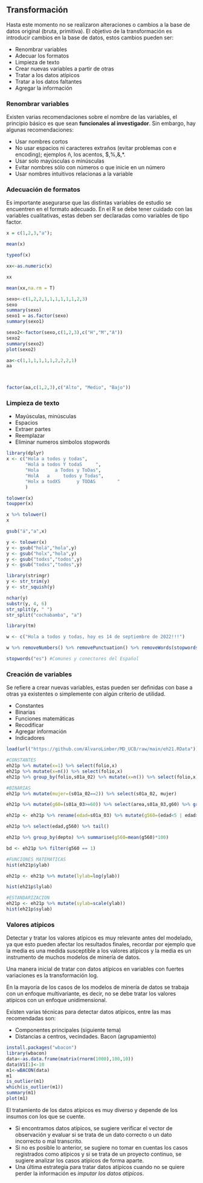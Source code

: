 ## Transformación

Hasta este momento no se realizaron alteraciones o cambios a la base de datos original (bruta, primitiva). El objetivo de la transformación es introducir cambios en la base de datos, estos cambios pueden ser:

  - Renombrar variables
  - Adecuar los formatos
  - Limpieza de texto
  - Crear nuevas variables a partir de otras
  - Tratar a los datos atípicos
  - Tratar a los datos faltantes
  - Agregar la información 

### Renombrar variables

Existen varias recomendaciones sobre el nombre de las variables, el principio básico es que sean **funcionales al investigador**. Sin embargo, hay algunas recomendaciones:

  - Usar nombres cortos
  - No usar espacios ni caracteres extraños (evitar problemas con e encoding); ejemplos ñ, los acentos, $,%,&,*.
  - Usar solo mayúsculas o minúsculas
  - Evitar nombres sólo con números o que inicie en un número
  - Usar nombres intuitivos relacionas a la variable
  
### Adecuación de formatos

Es importante asegurarse que las distintas variables de estudio se encuentren en el formato adecuado. En el R se debe tener cuidado con las variables cualitativas, estas deben ser declaradas como variables de tipo factor.


```r
x = c(1,2,3,"a");

mean(x)

typeof(x)

xx<-as.numeric(x)

xx

mean(xx,na.rm = T)

sexo<-c(1,2,2,1,1,1,1,1,1,2,3)
sexo
summary(sexo)
sexo1 = as.factor(sexo)
summary(sexo1)

sexo2<-factor(sexo,c(1,2,3),c("H","M","A"))
sexo2
summary(sexo2)
plot(sexo2)

aa<-c(1,1,1,1,1,1,2,2,2,1)
aa



factor(aa,c(1,2,3),c("Alto", "Medio", "Bajo"))


```

### Limpieza de texto

  + Mayúsculas, minúsculas
  + Espacios
  + Extraer partes
  + Reemplazar
  + Eliminar numeros simbolos stopwords
  
```r
library(dplyr)
x <- c("Hola a todos y todas",
       "Holá a todos Y todaS     ",
       "Hola      a Todos y ToDas",
       "HolA   a     todos y Todas",
       "Holx a todXS      y TODAS        "
       )

tolower(x)
toupper(x)

x %>% tolower()
x

gsub("á","a",x)

y <- tolower(x)
y <- gsub("holá","hola",y)
y <- gsub("holx","hola",y)
y <- gsub("todxs","todos",y)
y <- gsub("todxs","todos",y)

library(stringr)
y <- str_trim(y)
y <- str_squish(y)

nchar(y)
substr(y, 4, 6)
str_split(y, " ")
str_split("cochabamba", "a")

library(tm)

w <- c("Hola a todos y todas, hoy es 14 de septiembre de 2022!!!")

w %>% removeNumbers() %>% removePunctuation() %>% removeWords(stopwords("es")) %>% str_squish()

stopwords("es") #Comunes y conectores del Español

```


### Creación de variables
Se refiere a crear nuevas variables, estas pueden ser definidas con base a otras ya existentes o simplemente con algún criterio de utilidad.

  + Constantes
  + Binarias
  + Funciones matemáticas
  + Recodificar
  + Agregar información
  + Indicadores
  
  
```r
load(url("https://github.com/AlvaroLimber/MD_UCB/raw/main/eh21.RData"))

#CONSTANTES
eh21p %>% mutate(x=1) %>% select(folio,x)
eh21p %>% mutate(x=n()) %>% select(folio,x)
eh21p %>% group_by(folio,s01a_02) %>% mutate(x=n()) %>% select(folio,x)

#BINARIAS
eh21p %>% mutate(mujer=(s01a_02==2)) %>% select(s01a_02, mujer)

eh21p %>% mutate(g60=(s01a_03>=60)) %>% select(area,s01a_03,g60) %>% group_by(area) %>% summarise(g60=mean(g60)*100)

eh21p <- eh21p %>% rename(edad=s01a_03) %>% mutate(g560=(edad<5 | edad>60)) 

eh21p %>% select(edad,g560) %>% tail()

eh21p %>% group_by(depto) %>% summarise(g560=mean(g560)*100)

bd <- eh21p %>% filter(g560 == 1)

#FUNCIONES MATEMATICAS
hist(eh21p$ylab)

eh21p <- eh21p %>% mutate(lylab=log(ylab))

hist(eh21p$lylab)

#ESTANDARIZACION
eh21p <- eh21p %>% mutate(sylab=scale(ylab))
hist(eh21p$sylab)

```
  
### Valores atípicos

Detectar y tratar los valores atípicos es muy relevante antes del modelado, ya que esto pueden afectar los resultados finales, recordar por ejemplo que la media es una medida susceptible a los valores atípicos y la media es un instrumento de muchos modelos de minería de datos. 

Una manera inicial de tratar con datos atípicos en variables con fuertes variaciones es la transformación log. 

En la mayoría de los casos de los modelos de minería de datos se trabaja con un enfoque multivariante, es decir, no se debe tratar los valores atípicos con un enfoque unidimensional. 

Existen varias técnicas para detectar datos atípicos, entre las mas recomendadas son:

  + Componentes principales (siguiente tema)
  + Distancias a centros, vecindades. Bacon (agrupamiento)

```r
install.packages("wbacon")
library(wbacon)
data<-as.data.frame(matrix(rnorm(1000),100,10))
data$V1[1]<-10
m1<-wBACON(data)
m1
is_outlier(m1)
which(is_outlier(m1))
summary(m1)
plot(m1)
```

El tratamiento de los datos atípicos es muy diverso y depende de los insumos con los que se cuente.

  - Si encontramos datos atípicos, se sugiere verificar el vector de observación y evaluar si se trata de un dato correcto o un dato incorrecto o mal transcrito.
  - Si no es posible lo anterior, se sugiere no tomar en cuentas los casos registrados como atípicos y si se trata de un proyecto continuo, se sugiere analizar los casos atípicos de forma aparte.
  - Una última estrategia para tratar datos atípicos cuando no se quiere perder la información es *imputar los datos atípicos*. 
